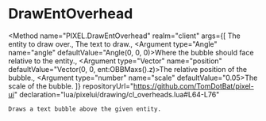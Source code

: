 
# DrawEntOverhead
<Method
	name="PIXEL.DrawEntOverhead"
	realm="client"
	args={[
		<Argument type="Entity" name="ent">The entity to draw over.</Argument>,
		<Argument type="string" name="text">The text to draw.</Argument>,
		<Argument type="Angle" name="angle" defaultValue="Angle(0, 0, 0)>Where the bubble should face relative to the entity.</Argument>,
		<Argument type="Vector" name="position" defaultValue="Vector(0, 0, ent:OBBMaxs().z)>The relative position of the bubble.</Argument>,
		<Argument type="number" name="scale" defaultValue="0.05>The scale of the bubble.</Argument>
	]}
	repositoryUrl="https://github.com/TomDotBat/pixel-ui"
	declaration="lua/pixelui/drawing/cl_overheads.lua#L64-L76"
>
	Draws a text bubble above the given entity.
</Method>